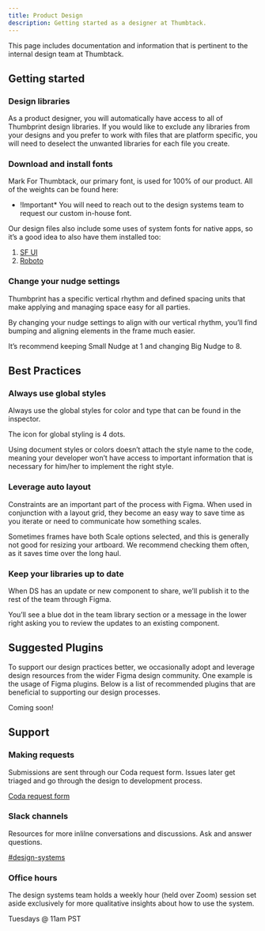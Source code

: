 ```yaml
---
title: Product Design
description: Getting started as a designer at Thumbtack.
---
```



<Alert type="note" title="Note">
    This page includes documentation and information that is pertinent to the internal design team
    at Thumbtack.
</Alert>

## Getting started

### Design libraries

As a product designer, you will automatically have access to all of Thumbprint design libraries. If you would like to exclude any libraries from your designs and you prefer to work with files that are platform specific, you will need to deselect the unwanted libraries for each file you create.

### Download and install fonts

Mark For Thumbtack, our primary font, is used for 100% of our product. All of the weights can be found here:

-   !Important\* You will need to reach out to the design systems team to request our custom in-house font.

Our design files also include some uses of system fonts for native apps, so it’s a good idea to also have them installed too:

1. [SF UI](https://developer.apple.com/fonts/)
2. [Roboto](https://fonts.google.com/specimen/Roboto)

### Change your nudge settings

Thumbprint has a specific vertical rhythm and defined spacing units that make applying and managing space easy for all parties.

By changing your nudge settings to align with our vertical rhythm, you’ll find bumping and aligning elements in the frame much easier.

It’s recommend keeping Small Nudge at 1 and changing Big Nudge to 8.

## Best Practices

### Always use global styles

Always use the global styles for color and type that can be found in the inspector.

The icon for global styling is 4 dots.

Using document styles or colors doesn’t attach the style name to the code, meaning your developer won’t have access to important information that is necessary for him/her to implement the right style.

### Leverage auto layout

Constraints are an important part of the process with Figma. When used in conjunction with a layout grid, they become an easy way to save time as you iterate or need to communicate how something scales.

Sometimes frames have both Scale options selected, and this is generally not good for resizing your artboard. We recommend checking them often, as it saves time over the long haul.

### Keep your libraries up to date

When DS has an update or new component to share, we’ll publish it to the rest of the team through Figma.

You’ll see a blue dot in the team library section or a message in the lower right asking you to review the updates to an existing component.

## Suggested Plugins

To support our design practices better, we occasionally adopt and leverage design resources from the wider Figma design community. One example is the usage of Figma plugins. Below is a list of recommended plugins that are beneficial to supporting our design processes.

Coming soon!

## Support

### Making requests

Submissions are sent through our Coda request form. Issues later get triaged and go through the design to development process.

[Coda request form](https://coda.io/form/Thumbprint-Request-Form_d956rC5_SYe)

### Slack channels

Resources for more inlilne conversations and discussions. Ask and answer questions.

[#design-systems](https://thumbtack.slack.com/archives/C7FLM0ZGU)

### Office hours

The design systems team holds a weekly hour (held over Zoom) session set aside exclusively for more qualitative insights about how to use the system.

Tuesdays @ 11am PST
